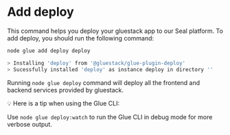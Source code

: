
<Meta pageTitle="Add deploy | framework" description="Add deploy | framework." />





# Add deploy

This command helps you deploy your gluestack app to our Seal platform. To add deploy, you should run the following command:

```bash
node glue add deploy deploy

> Installing 'deploy' from '@gluestack/glue-plugin-deploy'
> Sucessfully installed 'deploy' as instance deploy in directory ''
```

Running `node glue deploy` command will deploy all the frontend and backend services provided by gluestack.

<aside>
💡 Here is a tip when using the Glue CLI:

Use `node glue deploy:watch` to run the Glue CLI in debug mode for more verbose output.

</aside>
